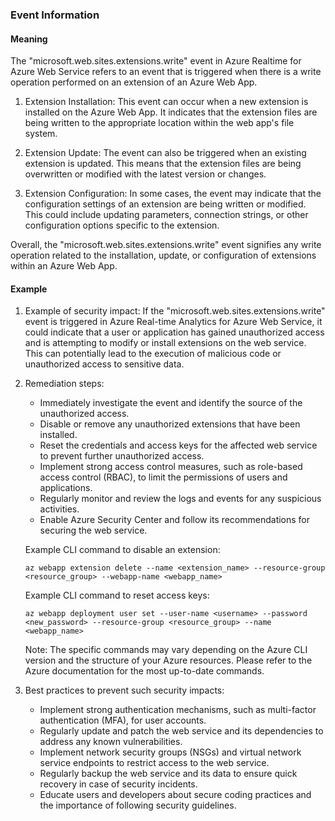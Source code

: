 
### Event Information

#### Meaning

The "microsoft.web.sites.extensions.write" event in Azure Realtime for Azure Web Service refers to an event that is triggered when there is a write operation performed on an extension of an Azure Web App. 

1. Extension Installation: This event can occur when a new extension is installed on the Azure Web App. It indicates that the extension files are being written to the appropriate location within the web app's file system.

2. Extension Update: The event can also be triggered when an existing extension is updated. This means that the extension files are being overwritten or modified with the latest version or changes.

3. Extension Configuration: In some cases, the event may indicate that the configuration settings of an extension are being written or modified. This could include updating parameters, connection strings, or other configuration options specific to the extension.

Overall, the "microsoft.web.sites.extensions.write" event signifies any write operation related to the installation, update, or configuration of extensions within an Azure Web App.

#### Example

1. Example of security impact: If the "microsoft.web.sites.extensions.write" event is triggered in Azure Real-time Analytics for Azure Web Service, it could indicate that a user or application has gained unauthorized access and is attempting to modify or install extensions on the web service. This can potentially lead to the execution of malicious code or unauthorized access to sensitive data.

2. Remediation steps:
   - Immediately investigate the event and identify the source of the unauthorized access.
   - Disable or remove any unauthorized extensions that have been installed.
   - Reset the credentials and access keys for the affected web service to prevent further unauthorized access.
   - Implement strong access control measures, such as role-based access control (RBAC), to limit the permissions of users and applications.
   - Regularly monitor and review the logs and events for any suspicious activities.
   - Enable Azure Security Center and follow its recommendations for securing the web service.

   Example CLI command to disable an extension:
   ```
   az webapp extension delete --name <extension_name> --resource-group <resource_group> --webapp-name <webapp_name>
   ```

   Example CLI command to reset access keys:
   ```
   az webapp deployment user set --user-name <username> --password <new_password> --resource-group <resource_group> --name <webapp_name>
   ```

   Note: The specific commands may vary depending on the Azure CLI version and the structure of your Azure resources. Please refer to the Azure documentation for the most up-to-date commands.

3. Best practices to prevent such security impacts:
   - Implement strong authentication mechanisms, such as multi-factor authentication (MFA), for user accounts.
   - Regularly update and patch the web service and its dependencies to address any known vulnerabilities.
   - Implement network security groups (NSGs) and virtual network service endpoints to restrict access to the web service.
   - Regularly backup the web service and its data to ensure quick recovery in case of security incidents.
   - Educate users and developers about secure coding practices and the importance of following security guidelines.

